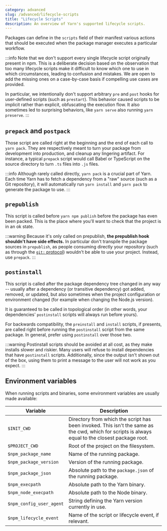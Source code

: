 ```yaml
---
category: advanced
slug: /advanced/lifecycle-scripts
title: "Lifecycle Scripts"
description: An overview of Yarn's supported lifecycle scripts.
---
```


Packages can define in the `scripts` field of their manifest various actions that should be executed when the package manager executes a particular workflow.

:::info
Note that we don't support every single lifecycle script originally present in npm. This is a deliberate decision based on the observation that too many lifecycle scripts make it difficult to know which one to use in which circumstances, leading to confusion and mistakes. We are open to add the missing ones on a case-by-case basis if compelling use cases are provided.

In particular, we intentionally don't support arbitrary `pre` and `post` hooks for user-defined scripts (such as `prestart`). This behavior caused scripts to be implicit rather than explicit, obfuscating the execution flow. It also sometimes led to surprising behaviors, like `yarn serve` also running `yarn preserve`.
:::

## `prepack` and `postpack`

Those script are called right at the beginning and the end of each call to `yarn pack`. They are respectively meant to turn your package from development into production, and cleanup any lingering artifact. For instance, a typical `prepack` script would call Babel or TypeScript on the source directory to turn `.ts` files into `.js` files.

:::info
Although rarely called directly, `yarn pack` is a crucial part of Yarn. Each time Yarn has to fetch a dependency from a "raw" source (such as a Git repository), it will automatically run `yarn install` and `yarn pack` to generate the package to use.
:::

## `prepublish`

This script is called before `yarn npm publish` before the package has even been packed. This is the place where you'll want to check that the project is in an ok state.

:::warning
Because it's only called on prepublish, **the prepublish hook shouldn't have side effects.** In particular don't transpile the package sources in `prepublish`, as people consuming directly your repository (such as through the [`git:` protocol](/protocol/git)) wouldn't be able to use your project. Instead, use `prepack`.
:::

## `postinstall`

This script is called after the package dependency tree changed in any way -- usually after a dependency (or transitive dependency) got added, removed, or updated, but also sometimes when the project configuration or environment changed (for example when changing the Node.js version).

It is guaranteed to be called in topological order (in other words, your dependencies' `postinstall` scripts will always run before yours).

For backwards compatibility, the `preinstall` and `install` scripts, if presents, are called right before running the `postinstall` script from the same package. In general, prefer using `postinstall` over those two.

:::warning
Postinstall scripts should be avoided at all cost, as they make installs slower and riskier. Many users will refuse to install dependencies that have `postinstall` scripts. Additionally, since the output isn't shown out of the box, using them to print a message to the user will not work as you expect.
:::

## Environment variables

When running scripts and binaries, some environment variables are usually made available:

| Variable | Description |
| --- | --- |
| `$INIT_CWD` | Directory from which the script has been invoked. This isn't the same as the cwd, which for scripts is always equal to the closest package root. |
| `$PROJECT_CWD` | Root of the project on the filesystem. |
| `$npm_package_name` | Name of the running package. |
| `$npm_package_version` | Version of the running package. |
| `$npm_package_json` | Absolute path to the `package.json` of the running package. |
| `$npm_execpath` | Absolute path to the Yarn binary. |
| `$npm_node_execpath` | Absolute path to the Node binary. |
| `$npm_config_user_agent` | String defining the Yarn version currently in use. |
| `$npm_lifecycle_event` | Name of the script or lifecycle event, if relevant. |
